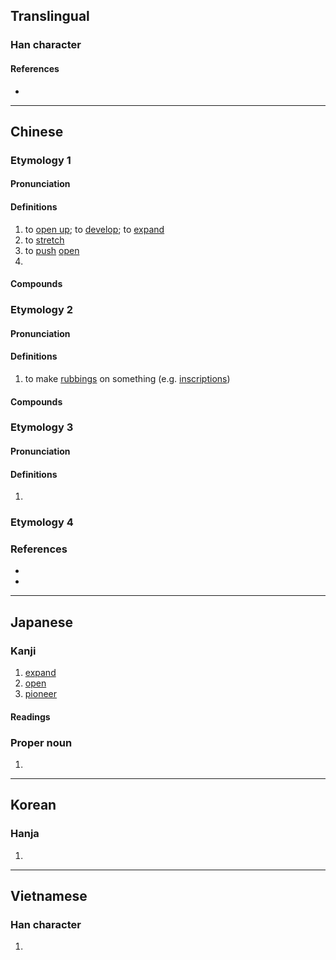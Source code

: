 {{character info/new}}
==Translingual==

===Han character===
{{Han char|rn=64|rad=手|as=05|sn=8|four=51060|canj=QMR|ids=扌石}}

====References====
* {{Han ref|kx=0425.130|dkj=11958|dj=0774.020|hdz=31849.060|uh=62D3|ud=25299|bh=A9DD|bd=43485}}

----

==Chinese==

===Etymology 1===
{{zh-forms}}

====Pronunciation====
{{zh-pron
|m=tuò
|c=tok3
|h=pfs=
|md=
|mn=thok/qz,xm,zz:thuh
|mn_note=thok - literary; thuh - vernacular
|w=
|mc=1
|oc=n,1
|cat=v,pn
}}

====Definitions====
{{zh-hanzi}}

# to [[open up]]; to [[develop]]; to [[expand]]
# to [[stretch]]
# to [[push]] [[open]]
# {{surname|lang=zh}}

====Compounds====
{{zh-der|拓展|拓荒|拓撲|開拓|開拓者|開拓性|拓撲學|落拓|落拓不羈|拓寬|拓土開疆|拓落不羈|拓殖|拓荒者|拓跋|拓宇|拓地|拓銷|拓落|拓邊}}

===Etymology 2===
{{zh-forms|alt=搨}}

====Pronunciation====
{{zh-pron
|m=tà
|c=taap3
|h=pfs=
|md=
|mn=
|w=
|cat=v
}}

====Definitions====
{{zh-hanzi}}

# to make [[rubbings]] on something (e.g. [[inscriptions]])

====Compounds====
{{zh-der|拓本|拓印|拓片|拓碑|魚拓}}

===Etymology 3===
{{zh-forms}}

====Pronunciation====
{{zh-pron
|m=tuō
|c=
|h=pfs=
|md=
|mn=
|w=
|cat=
}}

====Definitions====
{{zh-hanzi}}

# {{zh-alt-form|托}}

===Etymology 4===
{{zh-see|摭|v}}

===References===
* {{R:twedu|A01533}}
* {{R:yue:Hanzi}}

----

==Japanese==

===Kanji===
{{ja-kanji|grade=c|rs=手05}}

# [[expand]]
# [[open]]
# [[pioneer]]

====Readings====
{{ja-readings
|on=たく, せき
|kun=ひら-く, ひろ-う
}}

===Proper noun===
{{ja-pos|proper|たく}}

# {{given name|male|lang=ja|sort=たく}}

----

==Korean==

===Hanja===
{{ko-hanja|hangeul=[[척]], [[탁]]|eumhun=|rv=cheok, tak|mr=ch'ŏk, t'ak|y=chek, thak}}

# {{defn|lang=ko|sort=手05}}

----

==Vietnamese==

===Han character===
{{vi-hantu|[[đo]], [[đó]], [[đố]], [[thác]]|rs=手05}}

# {{defn|lang=vi|sort=手05}}